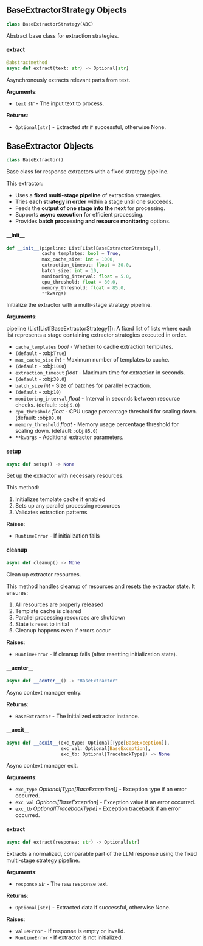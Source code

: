 <a id="camel.extractors.base"></a>

<a id="camel.extractors.base.BaseExtractorStrategy"></a>

## BaseExtractorStrategy Objects

```python
class BaseExtractorStrategy(ABC)
```

Abstract base class for extraction strategies.

<a id="camel.extractors.base.BaseExtractorStrategy.extract"></a>

#### extract

```python
@abstractmethod
async def extract(text: str) -> Optional[str]
```

Asynchronously extracts relevant parts from text.

**Arguments**:

- `text` _str_ - The input text to process.
  

**Returns**:

- `Optional[str]` - Extracted str if successful, otherwise None.

<a id="camel.extractors.base.BaseExtractor"></a>

## BaseExtractor Objects

```python
class BaseExtractor()
```

Base class for response extractors with a fixed strategy pipeline.

This extractor:
- Uses a **fixed multi-stage pipeline** of extraction strategies.
- Tries **each strategy in order** within a stage until one succeeds.
- Feeds the **output of one stage into the next** for processing.
- Supports **async execution** for efficient processing.
- Provides **batch processing and resource monitoring** options.

<a id="camel.extractors.base.BaseExtractor.__init__"></a>

#### \_\_init\_\_

```python
def __init__(pipeline: List[List[BaseExtractorStrategy]],
             cache_templates: bool = True,
             max_cache_size: int = 1000,
             extraction_timeout: float = 30.0,
             batch_size: int = 10,
             monitoring_interval: float = 5.0,
             cpu_threshold: float = 80.0,
             memory_threshold: float = 85.0,
             **kwargs)
```

Initialize the extractor with a multi-stage strategy pipeline.

**Arguments**:

  pipeline (List[List[BaseExtractorStrategy]]):
  A fixed list of lists where each list represents a stage
  containing extractor strategies executed in order.
- `cache_templates` _bool_ - Whether to cache extraction templates.
- `(default` - :obj:`True`)
- `max_cache_size` _int_ - Maximum number of templates to cache.
- `(default` - :obj:`1000`)
- `extraction_timeout` _float_ - Maximum time for extraction in seconds.
- `(default` - :obj:`30.0`)
- `batch_size` _int_ - Size of batches for parallel extraction.
- `(default` - :obj:`10`)
- `monitoring_interval` _float_ - Interval in seconds between resource
  checks. (default: :obj:`5.0`)
- `cpu_threshold` _float_ - CPU usage percentage threshold for scaling
  down. (default: :obj:`80.0`)
- `memory_threshold` _float_ - Memory usage percentage threshold for
  scaling down. (default: :obj:`85.0`)
- `**kwargs` - Additional extractor parameters.

<a id="camel.extractors.base.BaseExtractor.setup"></a>

#### setup

```python
async def setup() -> None
```

Set up the extractor with necessary resources.

This method:
1. Initializes template cache if enabled
2. Sets up any parallel processing resources
3. Validates extraction patterns

**Raises**:

- `RuntimeError` - If initialization fails

<a id="camel.extractors.base.BaseExtractor.cleanup"></a>

#### cleanup

```python
async def cleanup() -> None
```

Clean up extractor resources.

This method handles cleanup of resources and resets the extractor
state.
It ensures:
1. All resources are properly released
2. Template cache is cleared
3. Parallel processing resources are shutdown
4. State is reset to initial
5. Cleanup happens even if errors occur

**Raises**:

- `RuntimeError` - If cleanup fails (after resetting initialization
  state).

<a id="camel.extractors.base.BaseExtractor.__aenter__"></a>

#### \_\_aenter\_\_

```python
async def __aenter__() -> "BaseExtractor"
```

Async context manager entry.

**Returns**:

- `BaseExtractor` - The initialized extractor instance.

<a id="camel.extractors.base.BaseExtractor.__aexit__"></a>

#### \_\_aexit\_\_

```python
async def __aexit__(exc_type: Optional[Type[BaseException]],
                    exc_val: Optional[BaseException],
                    exc_tb: Optional[TracebackType]) -> None
```

Async context manager exit.

**Arguments**:

- `exc_type` _Optional[Type[BaseException]]_ - Exception type if an
  error occurred.
- `exc_val` _Optional[BaseException]_ - Exception value if an error
  occurred.
- `exc_tb` _Optional[TracebackType]_ - Exception traceback if an error
  occurred.

<a id="camel.extractors.base.BaseExtractor.extract"></a>

#### extract

```python
async def extract(response: str) -> Optional[str]
```

Extracts a normalized, comparable part of the LLM response
using the fixed multi-stage strategy pipeline.

**Arguments**:

- `response` _str_ - The raw response text.
  

**Returns**:

- `Optional[str]` - Extracted data if successful, otherwise None.
  

**Raises**:

- `ValueError` - If response is empty or invalid.
- `RuntimeError` - If extractor is not initialized.


